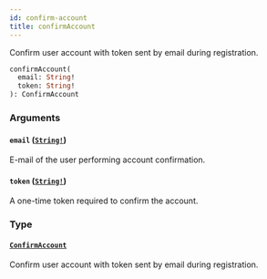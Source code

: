 ```yaml
---
id: confirm-account
title: confirmAccount
---
```


Confirm user account with token sent by email during registration.

```graphql
confirmAccount(
  email: String!
  token: String!
): ConfirmAccount

```

### Arguments

#### `email` ([`String!`](../../../developer/api-reference/scalars/string))

E-mail of the user performing account confirmation.

#### `token` ([`String!`](../../../developer/api-reference/scalars/string))

A one-time token required to confirm the account.

### Type

#### [`ConfirmAccount`](../../../developer/api-reference/objects/confirm-account)

Confirm user account with token sent by email during registration.
